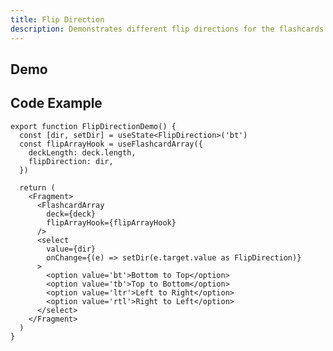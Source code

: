 ```yaml
---
title: Flip Direction
description: Demonstrates different flip directions for the flashcards.
---
```



## Demo

<FlipDirectionDemo />

## Code Example

```tsx
export function FlipDirectionDemo() {
  const [dir, setDir] = useState<FlipDirection>('bt')
  const flipArrayHook = useFlashcardArray({
    deckLength: deck.length,
    flipDirection: dir,
  })

  return (
    <Fragment>
      <FlashcardArray
        deck={deck}
        flipArrayHook={flipArrayHook}
      />
      <select
        value={dir}
        onChange={(e) => setDir(e.target.value as FlipDirection)}
      >
        <option value='bt'>Bottom to Top</option>
        <option value='tb'>Top to Bottom</option>
        <option value='ltr'>Left to Right</option>
        <option value='rtl'>Right to Left</option>
      </select>
    </Fragment>
  )
}
```